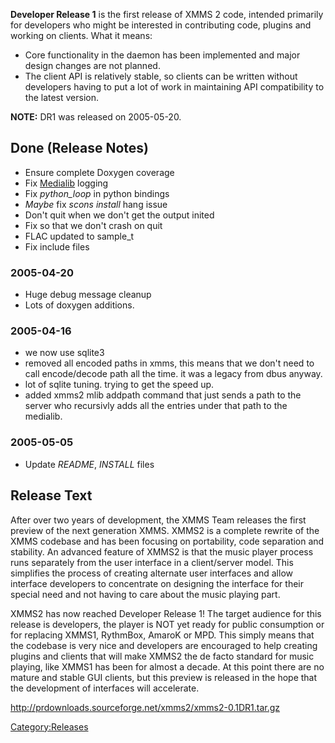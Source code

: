 {{Navbar}}

'''Developer Release 1''' is the first release of XMMS 2 code, intended primarily for developers who might be interested in contributing code, plugins and working on clients. What it means:

* Core functionality in the daemon has been implemented and major design changes are not planned.
* The client API is relatively stable, so clients can be written without developers having to put a lot of work in maintaining API compatibility to the latest version.

'''NOTE:''' DR1 was released on 2005-05-20.

== Done (Release Notes) ==
* Ensure complete Doxygen coverage
* Fix [[Component:Medialib | Medialib]] logging
* Fix ''python_loop'' in python bindings
* ''Maybe'' fix ''scons install'' hang issue
* Don't quit when we don't get the output inited {{Bug|157}}
* Fix so that we don't crash on quit {{Bug|158}}
* FLAC updated to sample_t
* Fix include files {{Bug|93}}


=== 2005-04-20 ===
* Huge debug message cleanup
* Lots of doxygen additions.

=== 2005-04-16 ===
* we now use sqlite3
* removed all encoded paths in xmms, this means that we don't need to call encode/decode path all the time. it was a legacy from dbus anyway.
* lot of sqlite tuning. trying to get the speed up.
* added xmms2 mlib addpath command that just sends a path to the server who recursivly adds all the entries under that path to the medialib.

=== 2005-05-05 ===
* Update ''README'', ''INSTALL'' files

== Release Text ==
After over two years of development, the XMMS Team releases the first preview of the next generation XMMS. XMMS2 is a complete rewrite of the XMMS codebase and has been focusing on portability, code separation and stability. An advanced feature of XMMS2 is that the music player process runs separately from the user interface in a client/server model. This simplifies the process of creating alternate user interfaces and allow interface developers to concentrate on designing the interface for their special need and not having to care about the music playing part.

XMMS2 has now reached Developer Release 1! The target audience for this release is developers, the player is NOT yet ready for public consumption or for replacing XMMS1, RythmBox, AmaroK or MPD. This simply means that the codebase is very nice and developers are encouraged to help creating plugins and clients that will make XMMS2 the de facto standard for music playing, like XMMS1 has been for almost a decade. At this point there are no mature and stable GUI clients, but this preview is released in the hope that the development of interfaces will accelerate. 

http://prdownloads.sourceforge.net/xmms2/xmms2-0.1DR1.tar.gz

[[Category:Releases]]